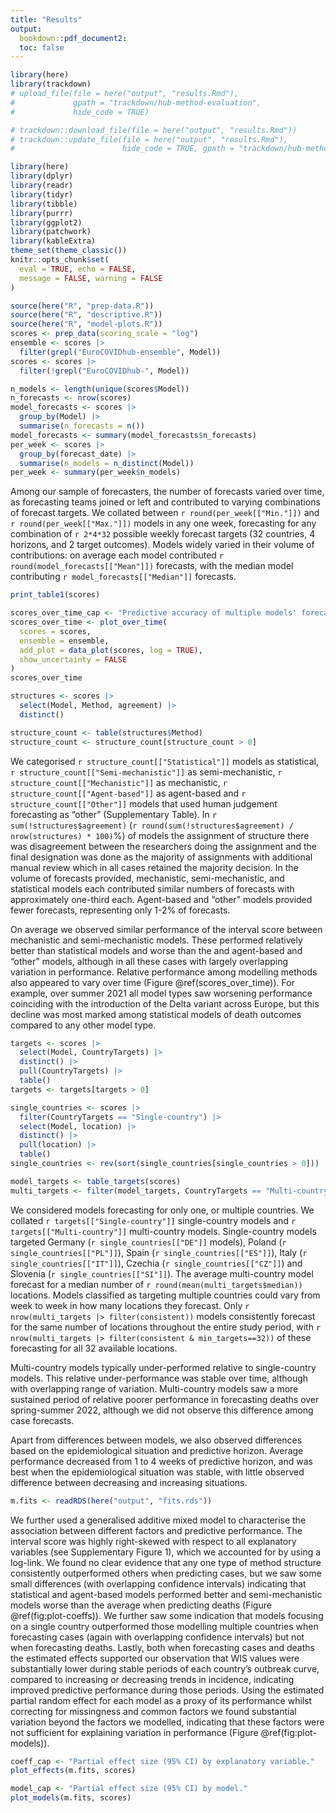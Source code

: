```yaml
---
title: "Results"
output: 
  bookdown::pdf_document2:
  toc: false
---
```

```r
library(here)
library(trackdown)
# upload_file(file = here("output", "results.Rmd"),
#             gpath = "trackdown/hub-method-evaluation",
#             hide_code = TRUE)

# trackdown::download_file(file = here("output", "results.Rmd"))
# trackdown::update_file(file = here("output", "results.Rmd"),
#                        hide_code = TRUE, gpath = "trackdown/hub-method-evaluation")
```
<!--- RMarkdown set up --->
```r
library(here)
library(dplyr)
library(readr)
library(tidyr)
library(tibble)
library(purrr)
library(ggplot2)
library(patchwork)
library(kableExtra)
theme_set(theme_classic())
knitr::opts_chunk$set(
  eval = TRUE, echo = FALSE,
  message = FALSE, warning = FALSE
)
```

```r
source(here("R", "prep-data.R"))
source(here("R", "descriptive.R"))
source(here("R", "model-plots.R"))
scores <- prep_data(scoring_scale = "log")
ensemble <- scores |>
  filter(grepl("EuroCOVIDhub-ensemble", Model))
scores <- scores |>
  filter(!grepl("EuroCOVIDhub-", Model))
```


<!--- Describe scores data --->
```r
n_models <- length(unique(scores$Model))
n_forecasts <- nrow(scores)
model_forecasts <- scores |>
  group_by(Model) |>
  summarise(n_forecasts = n())
model_forecasts <- summary(model_forecasts$n_forecasts)
per_week <- scores |>
  group_by(forecast_date) |>
  summarise(n_models = n_distinct(Model))
per_week <- summary(per_week$n_models)
```

Among our sample of forecasters, the number of forecasts varied over time, as forecasting teams joined or left and contributed to varying combinations of forecast targets. We collated between `r round(per_week[["Min."]])` and `r round(per_week[["Max."]])` models in any one week, forecasting for any combination of `r 2*4*32` possible weekly forecast targets (32 countries, 4 horizons, and 2 target outcomes). Models widely varied in their volume of contributions: on average each model contributed `r round(model_forecasts[["Mean"]])` forecasts, with the median model contributing `r model_forecasts[["Median"]]` forecasts. 

<!--- Describe models by model structure --->
```r
print_table1(scores)
```
<!--- Describe scores by method --->

```r
scores_over_time_cap <- "Predictive accuracy of multiple models' forecasts for COVID-19 cases and deaths across 32 European countries. Forecast performance is shown as the median weighted interval score (WIS), where a lower score indicates better performance. Forecast performance is summarised across 32 target locations and 1 through 4 week forecast horizons, with varying numbers of forecasters participating over time. Shown for (A) the method structure used by each model; (B) the number of countries each model targeted (one or multiple); with (C) the total count of observed incidence across all 32 countries, shown on the log scale."
scores_over_time <- plot_over_time(
  scores = scores,
  ensemble = ensemble,
  add_plot = data_plot(scores, log = TRUE),
  show_uncertainty = FALSE
)
scores_over_time
```



```r
structures <- scores |>
  select(Model, Method, agreement) |>
  distinct()

structure_count <- table(structures$Method)
structure_count <- structure_count[structure_count > 0]
```

We categorised `r structure_count[["Statistical"]]` models as statistical, `r structure_count[["Semi-mechanistic"]]` as semi-mechanistic, `r structure_count[["Mechanistic"]]` as mechanistic, `r structure_count[["Agent-based"]]` as agent-based and `r structure_count[["Other"]]` models that used human judgement forecasting as "other" (Supplementary Table).
In `r sum(!structures$agreement)` (`r round(sum(!structures$agreement) / nrow(structures) * 100)`%) of models the assignment of structure there was disagreement between the researchers doing the assignment and the final designation was done as the majority of assignments with additional manual review which in all cases retained the majority decision.
In the volume of forecasts provided, mechanistic, semi-mechanistic, and statistical models each contributed similar numbers of forecasts with approximately one-third each. Agent-based and "other" models provided fewer forecasts, representing only 1-2% of forecasts. 

On average we observed similar performance of the interval score between mechanistic and semi-mechanistic models. These performed relatively better than statistical models and worse than the and agent-based and "other" models, although in all these cases with largely overlapping variation in performance. Relative performance among modelling methods also appeared to vary over time (Figure \@ref(scores_over_time)). For example, over summer 2021 all model types saw worsening performance coinciding with the introduction of the Delta variant across Europe, but this decline was most marked among statistical models of death outcomes compared to any other model type.

<!--- Describe scores by target countries --->
```r
targets <- scores |>
  select(Model, CountryTargets) |>
  distinct() |>
  pull(CountryTargets) |>
  table()
targets <- targets[targets > 0]

single_countries <- scores |>
  filter(CountryTargets == "Single-country") |>
  select(Model, location) |>
  distinct() |>
  pull(location) |>
  table()
single_countries <- rev(sort(single_countries[single_countries > 0]))

model_targets <- table_targets(scores)
multi_targets <- filter(model_targets, CountryTargets == "Multi-country")
```

We considered models forecasting for only one, or multiple countries. We collated `r targets[["Single-country"]]` single-country models and `r targets[["Multi-country"]]` multi-country models. Single-country models targeted Germany (`r single_countries[["DE"]]` models), Poland (`r single_countries[["PL"]]`), Spain (`r single_countries[["ES"]]`), Italy (`r single_countries[["IT"]]`), Czechia (`r single_countries[["CZ"]]`) and Slovenia (`r single_countries[["SI"]]`). The average multi-country model forecast for a median number of `r round(mean(multi_targets$median))` locations. Models classified as targeting multiple countries could vary from week to week in how many locations they forecast. Only `r nrow(multi_targets |> filter(consistent))` models consistently forecast for the same number of locations throughout the entire study period, with `r nrow(multi_targets |> filter(consistent & min_targets==32))` of these forecasting for all 32 available locations. 

Multi-country models typically under-performed relative to single-country models. This relative under-performance was stable over time, although with overlapping range of variation. Multi-country models saw a more sustained period of relative poorer performance in forecasting deaths over spring-summer 2022, although we did not observe this difference among case forecasts.

Apart from differences between models, we also observed differences based on the epidemiological situation and predictive horizon. Average performance decreased from 1 to 4 weeks of predictive horizon, and was best when the epidemiological situation was stable, with little observed difference between decreasing and increasing situations.

<!--- Model WIS --->
```r
m.fits <- readRDS(here("output", "fits.rds"))
```

We further used a generalised additive mixed model to characterise the association between different factors and predictive performance. The interval score was highly right-skewed with respect to all explanatory variables (see Supplementary Figure 1), which we accounted for by using a log-link. We found no clear evidence that any one type of method structure consistently outperformed others when predicting cases, but we saw some small differences (with overlapping confidence intervals) indicating that statistical and agent-based models performed better and semi-mechanistic models worse than the average when predicting deaths (Figure \@ref(fig:plot-coeffs)). We further saw some indication that models focusing on a single country outperformed those modelling multiple countries when forecasting cases (again with overlapping confidence intervals) but not when forecasting deaths. Lastly, both when forecasting cases and deaths the estimated effects supported our observation that WIS values were substantially lower during stable periods of each country's outbreak curve, compared to increasing or decreasing trends in incidence, indicating improved predictive performance during those periods. Using the estimated partial random effect for each model as a proxy of its performance whilst correcting for missingness and common factors we found substantial variation beyond the factors we modelled, indicating that these factors were not sufficient for explaining variation in performance (Figure \@ref(fig:plot-models)).


```r
coeff_cap <- "Partial effect size (95% CI) by explanatory variable."
plot_effects(m.fits, scores)
```


```r
model_cap <- "Partial effect size (95% CI) by model."
plot_models(m.fits, scores)
```
